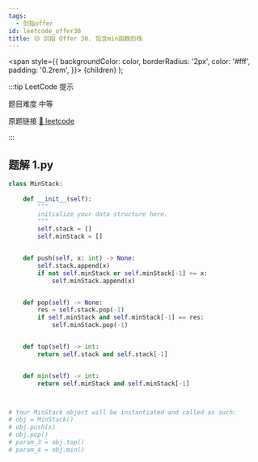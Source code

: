 ```yaml
---
tags:
  - 剑指offer
id: leetcode_offer30
title: 🟡 剑指 Offer 30. 包含min函数的栈
---
```


  <span
    style={{
      backgroundColor: color,
      borderRadius: '2px',
      color: '#fff',
      padding: '0.2rem',
    }}>
    {children}
  </span>
);

:::tip LeetCode 提示

题目难度 <Highlight color="#ffc01e">中等</Highlight>

原题链接 [🔗 leetcode](https://leetcode-cn.com/problems/bao-han-minhan-shu-de-zhan-lcof/)

:::



## 题解 1.py

```py
class MinStack:
  
    def __init__(self):
        """
        initialize your data structure here.
        """
        self.stack = []
        self.minStack = []


    def push(self, x: int) -> None:
        self.stack.append(x)
        if not self.minStack or self.minStack[-1] >= x:
            self.minStack.append(x)


    def pop(self) -> None:
        res = self.stack.pop(-1)
        if self.minStack and self.minStack[-1] == res:
            self.minStack.pop(-1)


    def top(self) -> int:
        return self.stack and self.stack[-1]


    def min(self) -> int:
        return self.minStack and self.minStack[-1]



# Your MinStack object will be instantiated and called as such:
# obj = MinStack()
# obj.push(x)
# obj.pop()
# param_3 = obj.top()
# param_4 = obj.min()
```


